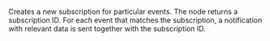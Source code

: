 Creates a new subscription for particular events. The node returns a subscription ID. For each event
that matches the subscription, a notification with relevant data is sent together with the subscription ID.
